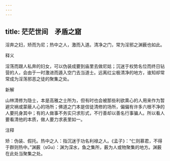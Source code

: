 ```yaml
---
---
---
```

title: 茫茫世间　矛盾之窟
---



淫奔之妇，矫而为尼；热中之人，激而入道。清净之门，常为淫邪之渊薮也如此。

释义

淫荡而跟人私奔的妇女，可以伪装成要到庙里去做尼姑；沉迷于权势名位而终日钻营的人，会由于一时激进而遁入空门去当道士。远离红尘极清净的地方，谁知却常常成为淫荡邪恶之徒的聚集之处。

新解

山林清修为隐士，本是高雅之士所为，但有时也会被那些利欲熏心的人用来作为暂避灾祸或蒙蔽人心的场所；佛道之门本是信徒清修的场所，偏偏有许多六根不净的人要托身其中；有的人做事不务实只求形式，不行善却以善名行事骗人。所以看人要看清他的本质，做人要力求表里如一。

注释

矫：伪装、假托。热中之人：指沉迷于功名利禄之人。《孟子》：“仁则慕君，不得于群则热中。”渊薮（sGu）：渊为深水，鱼之集所，薮为人或物聚集的地方。渊薮在此处当聚集之处。